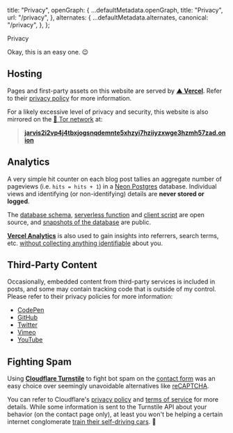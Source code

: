 
  title: "Privacy",
  openGraph: {
    ...defaultMetadata.openGraph,
    title: "Privacy",
    url: "/privacy",
  },
  alternates: {
    ...defaultMetadata.alternates,
    canonical: "/privacy",
  },
};

<PageTitle canonical="/privacy">Privacy</PageTitle>

Okay, this is an easy one. 😉

## Hosting

Pages and first-party assets on this website are served by [**▲ Vercel**](https://vercel.com/). Refer to their [privacy policy](https://vercel.com/legal/privacy-policy) for more information.

For a likely excessive level of privacy and security, this website is also mirrored on the [🧅 Tor network](https://www.torproject.org/) at:

> [**jarvis2i2vp4j4tbxjogsnqdemnte5xhzyi7hziiyzxwge3hzmh57zad.onion**](http://jarvis2i2vp4j4tbxjogsnqdemnte5xhzyi7hziiyzxwge3hzmh57zad.onion/)

## Analytics

A very simple hit counter on each blog post tallies an aggregate number of pageviews (i.e. `hits = hits + 1`) in a [Neon Postgres](https://neon.tech/) database. Individual views and identifying (or non-identifying) details are **never stored or logged**.

The [database schema](https://github.com/jakejarvis/jarv.is/blob/main/prisma/schema.prisma), [serverless function](https://github.com/jakejarvis/jarv.is/blob/main/app/api/hits/route.ts) and [client script](https://github.com/jakejarvis/jarv.is/blob/main/app/notes/%5Bslug%5D/counter.tsx) are open source, and [snapshots of the database](https://github.com/jakejarvis/website-stats) are public.

[**Vercel Analytics**](https://vercel.com/products/observability) is also used to gain insights into referrers, search terms, etc. [without collecting anything identifiable](https://vercel.com/docs/analytics/privacy-policy#data-point-information) about you.

## Third-Party Content

Occasionally, embedded content from third-party services is included in posts, and some may contain tracking code that is outside of my control. Please refer to their privacy policies for more information:

- [CodePen](https://blog.codepen.io/documentation/privacy/)
- [GitHub](https://docs.github.com/en/github/site-policy/github-privacy-statement)
- [Twitter](https://twitter.com/en/privacy)
- [Vimeo](https://vimeo.com/privacy)
- [YouTube](https://policies.google.com/privacy)

## Fighting Spam

Using [**Cloudflare Turnstile**](https://www.cloudflare.com/products/turnstile/) to fight bot spam on the [contact form](/contact) was an easy choice over seemingly unavoidable alternatives like [reCAPTCHA](https://developers.google.com/recaptcha/).

You can refer to Cloudflare's [privacy policy](https://www.cloudflare.com/privacypolicy/) and [terms of service](https://www.cloudflare.com/website-terms/) for more details. While some information is sent to the Turnstile API about your behavior (on the contact page only), at least you won't be helping a certain internet conglomerate [train their self-driving cars](https://blog.cloudflare.com/moving-from-recaptcha-to-hcaptcha/). 🚗
